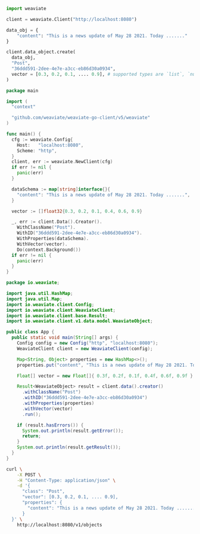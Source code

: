
<Tabs className="code" groupId="languages">
<TabItem value="py" label="Python">

```python
import weaviate

client = weaviate.Client("http://localhost:8080")

data_obj = {
    "content": "This is a news update of May 28 2021. Today ......."
}

client.data_object.create(
  data_obj,
  "Post",
  "36ddd591-2dee-4e7e-a3cc-eb86d30a0934",
  vector = [0.3, 0.2, 0.1, .... 0.9], # supported types are `list`, `numpy.ndarray`, `torch.Tensor` and `tf.Tensor`. Make sure the length matches with your Weaviate settings.
)
```

</TabItem>
<TabItem value="go" label="Go">

```go
package main

import (
  "context"

  "github.com/weaviate/weaviate-go-client/v5/weaviate"
)

func main() {
  cfg := weaviate.Config{
    Host:   "localhost:8080",
    Scheme: "http",
  }
  client, err := weaviate.NewClient(cfg)
  if err != nil {
    panic(err)
  }

  dataSchema := map[string]interface{}{
    "content": "This is a news update of May 28 2021. Today .......",
  }

  vector := []float32{0.3, 0.2, 0.1, 0.4, 0.6, 0.9}

  _, err := client.Data().Creator().
    WithClassName("Post").
    WithID("36ddd591-2dee-4e7e-a3cc-eb86d30a0934").
    WithProperties(dataSchema).
    WithVector(vector).
    Do(context.Background())
  if err != nil {
    panic(err)
  }
}
```

</TabItem>
<TabItem value="java" label="Java">

```java
package io.weaviate;

import java.util.HashMap;
import java.util.Map;
import io.weaviate.client.Config;
import io.weaviate.client.WeaviateClient;
import io.weaviate.client.base.Result;
import io.weaviate.client.v1.data.model.WeaviateObject;

public class App {
  public static void main(String[] args) {
    Config config = new Config("http", "localhost:8080");
    WeaviateClient client = new WeaviateClient(config);

    Map<String, Object> properties = new HashMap<>();
    properties.put("content", "This is a news update of May 28 2021. Today .......");

    Float[] vector = new Float[]{ 0.3f, 0.2f, 0.1f, 0.4f, 0.6f, 0.9f };

    Result<WeaviateObject> result = client.data().creator()
      .withClassName("Post")
      .withID("36ddd591-2dee-4e7e-a3cc-eb86d30a0934")
      .withProperties(properties)
      .withVector(vector)
      .run();

    if (result.hasErrors()) {
      System.out.println(result.getError());
      return;
    }
    System.out.println(result.getResult());
  }
}
```

</TabItem>
<TabItem value="curl" label="Curl">

```bash
curl \
    -X POST \
    -H "Content-Type: application/json" \
    -d '{
      "class": "Post",
      "vector": [0.3, 0.2, 0.1, .... 0.9],
      "properties": {
        "content": "This is a news update of May 28 2021. Today ......."
      }
  }' \
    http://localhost:8080/v1/objects
```

</TabItem>
</Tabs>
